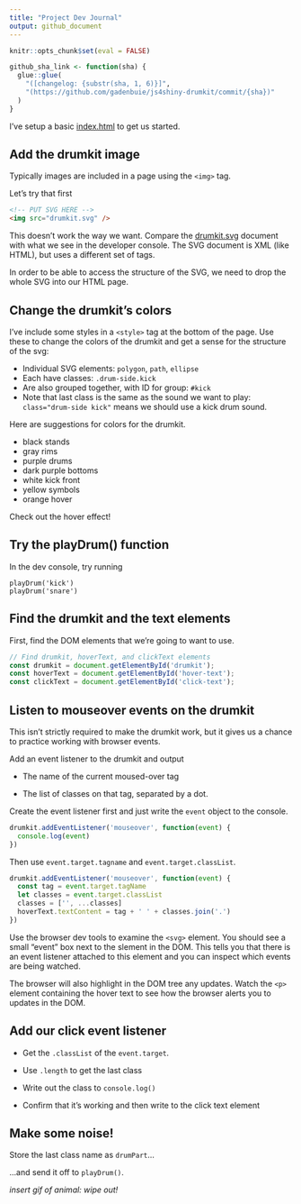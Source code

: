 ```yaml
---
title: "Project Dev Journal"
output: github_document
---
```


```r
knitr::opts_chunk$set(eval = FALSE)

github_sha_link <- function(sha) {
  glue::glue(
    "([changelog: {substr(sha, 1, 6)}]",
    "(https://github.com/gadenbuie/js4shiny-drumkit/commit/{sha})"
  )
}
```

I've setup a basic [index.html](index.html) to get us started.

## Add the drumkit image

Typically images are included in a page using the `<img>` tag.

Let's try that first

```html
<!-- PUT SVG HERE -->
<img src="drumkit.svg" />
```

This doesn't work the way we want.
Compare the [drumkit.svg](drumkit.svg) document
with what we see in the developer console.
The SVG document is XML (like HTML),
but uses a different set of tags.

In order to be able to access the structure of the SVG,
we need to drop the whole SVG into our HTML page.

## Change the drumkit's colors

I've include some styles in a `<style>` tag 
at the bottom of the page.
Use these to change the colors of the drumkit
and get a sense for the structure of the svg:

* Individual SVG elements: `polygon`, `path`, `ellipse`
* Each have classes: `.drum-side.kick`
* Are also grouped together, with ID for group: `#kick`
* Note that last class is the same as the sound we want to play: `class="drum-side kick"` means we should use a kick drum sound.

Here are suggestions for colors for the drumkit.

- black stands
- gray rims
- purple drums
- dark purple bottoms
- white kick front
- yellow symbols
- orange hover

Check out the hover effect!

## Try the playDrum() function

In the dev console, try running

```
playDrum('kick')
playDrum('snare')
```

## Find the drumkit and the text elements

First, find the DOM elements that we're going to want to use.

```js
// Find drumkit, hoverText, and clickText elements
const drumkit = document.getElementById('drumkit');
const hoverText = document.getElementById('hover-text');
const clickText = document.getElementById('click-text');
```

## Listen to mouseover events on the drumkit

This isn't strictly required to make the drumkit work,
but it gives us a chance to practice working with
browser events.

Add an event listener to the drumkit and output

- The name of the current moused-over tag

- The list of classes on that tag, separated by a dot.

Create the event listener first 
and just write the `event` object to the console. 

```js
drumkit.addEventListener('mouseover', function(event) {
  console.log(event)
})
```

Then use `event.target.tagname` and `event.target.classList`.

```js
drumkit.addEventListener('mouseover', function(event) {
  const tag = event.target.tagName
  let classes = event.target.classList
  classes = ['', ...classes]
  hoverText.textContent = tag + ' ' + classes.join('.')
})
```

Use the browser dev tools to examine the `<svg>` element.
You should see a small "event" box next to the slement in the DOM.
This tells you that there is an event listener
attached to this element and you can inspect
which events are being watched.

The browser will also highlight in the DOM tree any updates.
Watch the `<p>` element containing the hover text
to see how the browser alerts you to updates in the DOM.

## Add our click event listener

- Get the `.classList` of the `event.target`.

- Use `.length` to get the last class

- Write out the class to `console.log()`

- Confirm that it's working and then write to the click text element

## Make some noise!

Store the last class name as `drumPart`...

...and send it off to `playDrum()`.

_insert gif of animal: wipe out!_
